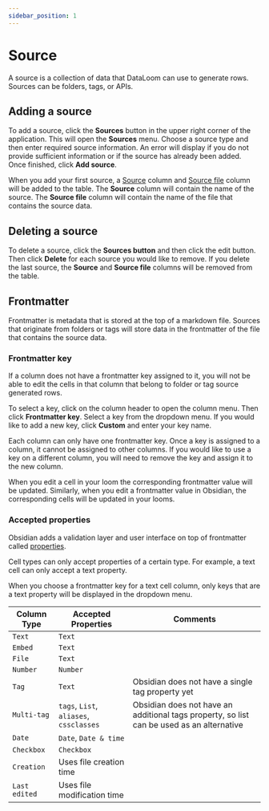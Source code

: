 ```yaml
---
sidebar_position: 1
---
```




# Source

A source is a collection of data that DataLoom can use to generate rows. Sources can be folders, tags, or APIs.

## Adding a source

To add a source, click the **Sources** button in the upper right corner of the application. This will open the **Sources** menu. Choose a source type and then enter required source information. An error will display if you do not provide sufficient information or if the source has already been added. Once finished, click **Add source**.

When you add your first source, a [Source](../views/table/cells/source) column and [Source file](../views/table/cells/source-file) column will be added to the table. The **Source** column will contain the name of the source. The **Source file** column will contain the name of the file that contains the source data.

## Deleting a source

To delete a source, click the **Sources button** and then click the edit button. Then click **Delete** for each source you would like to remove. If you delete the last source, the **Source** and **Source file** columns will be removed from the table.

## Frontmatter

Frontmatter is metadata that is stored at the top of a markdown file. Sources that originate from folders or tags will store data in the frontmatter of the file that contains the source data.

### Frontmatter key

If a column does not have a frontmatter key assigned to it, you will not be able to edit the cells in that column that belong to folder or tag source generated rows.

To select a key, click on the column header to open the column menu. Then click **Frontmatter key**. Select a key from the dropdown menu. If you would like to add a new key, click **Custom** and enter your key name.

Each column can only have one frontmatter key. Once a key is assigned to a column, it cannot be assigned to other columns. If you would like to use a key on a different column, you will need to remove the key and assign it to the new column.

When you edit a cell in your loom the corresponding frontmatter value will be updated. Similarly, when you edit a frontmatter value in Obsidian, the corresponding cells will be updated in your looms.

<VideoEmbed url="https://dataloom.b-cdn.net/folder-source.mov" />

### Accepted properties

Obsidian adds a validation layer and user interface on top of frontmatter called [properties](https://help.obsidian.md/Editing+and+formatting/Properties).

Cell types can only accept properties of a certain type. For example, a text cell can only accept a text property.

When you choose a frontmatter key for a text cell column, only keys that are a text property will be displayed in the dropdown menu.

| Column Type   | Accepted Properties                     | Comments                                                                                  |
| ------------- | --------------------------------------- | ----------------------------------------------------------------------------------------- |
| `Text`        | `Text`                                  |                                                                                           |
| `Embed`       | `Text`                                  |                                                                                           |
| `File`        | `Text`                                  |                                                                                           |
| `Number`      | `Number`                                |                                                                                           |
| `Tag`         | `Text`                                  | Obsidian does not have a single tag property yet                                          |
| `Multi-tag`   | `tags`, `List`, `aliases`, `cssclasses` | Obsidian does not have an additional tags property, so list can be used as an alternative |
| `Date`        | `Date`, `Date & time`                   |                                                                                           |
| `Checkbox`    | `Checkbox`                              |                                                                                           |
| `Creation`    | Uses file creation time                 |                                                                                           |
| `Last edited` | Uses file modification time             |
